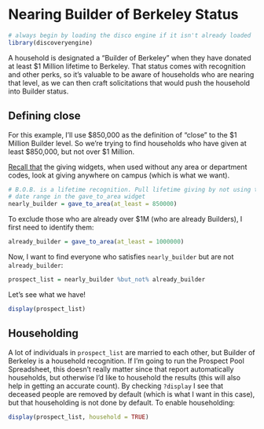 # Nearing Builder of Berkeley Status {#ex-near-builder}

```r
# always begin by loading the disco engine if it isn't already loaded
library(discoveryengine)
```

A household is designated a "Builder of Berkeley" when they have donated at least $1 Million lifetime to Berkeley. That status comes with recognition and other perks, so it's valuable to be aware of households who are nearing that level, as we can then craft solicitations that would push the household into Builder status.

## Defining close

For this example, I'll use $850,000 as the definition of "close" to the $1 Million Builder level. So we're trying to find households who have given at least $850,000, but not over $1 Million.

[Recall that](#use-defaults) the giving widgets, when used without any area or department codes, look at giving anywhere on campus (which is what we want).

```r
# B.O.B. is a lifetime recognition. Pull lifetime giving by not using the 
# date range in the gave_to_area widget
nearly_builder = gave_to_area(at_least = 850000)
```

To exclude those who are already over $1M (who are already Builders), I first need to identify them:

```r
already_builder = gave_to_area(at_least = 1000000)
```

Now, I want to find everyone who satisfies `nearly_builder` but are not `already_builder`:

```r
prospect_list = nearly_builder %but_not% already_builder
```

Let's see what we have!

```r
display(prospect_list)
```

## Householding

A lot of individuals in `prospect_list` are married to each other, but Builder of Berkeley is a household recognition. If I'm going to run the Prospect Pool Spreadsheet, this doesn't really matter since that report automatically households, but otherwise I'd like to household the results (this will also help in getting an accurate count). By checking `?display` I see that deceased people are removed by default (which is what I want in this case), but that householding is not done by default. To enable householding:

```r
display(prospect_list, household = TRUE)
```